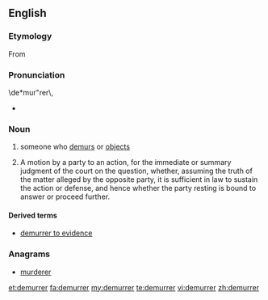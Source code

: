 ==English==

===Etymology===
From {{etyl|xno|en}}

===Pronunciation===
\de*mur"rer\,
* {{rhymes|ɜːrə(r)}}

===Noun===
{{en-noun}}

# someone who [[demur]]s or [[object]]s
# {{context|legal|lang=en}} A motion by a party to an action, for the immediate or summary judgment of the court on the question, whether, assuming the truth of the matter alleged by the opposite party, it is sufficient in law to sustain the action or defense, and hence whether the party resting is bound to answer or proceed further.

====Derived terms====
* [[demurrer to evidence]]

===Anagrams===
* [[murderer#English|murderer]]

[[et:demurrer]]
[[fa:demurrer]]
[[my:demurrer]]
[[te:demurrer]]
[[vi:demurrer]]
[[zh:demurrer]]